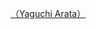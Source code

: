 {{cite book
 |title=  新聞最錢線：讀懂財經新聞37堂課，穩賺！  <!--书籍名称-->
 |trans_title=   <!--如果是外文书名，请添加中文翻译-->
 |author1= 矢口 新 |authorlink1=   <!--前面一个等号后添加作者名称，后一个等号后添加作者链接 -->
 |coauthors= 蕭仁志（翻譯） <!--添加其他作者-->
 |editor1-last=  |editor1-first=  |editor1-link= 
|date= 2007-03-29
 |publisher=  [[時報文化]]出版 <!--添加出版社-->
 |location= 臺灣   <!--出版地-->
 |isbn= 978-957-134-640-3   <!--isbn码，为保持兼容性方便与图书馆的数据匹配，2007年之前的书最好添加10位isbn码，这里最好添加横杠（-）。-->
 |url= http://www.books.com.tw/web/sys_serialtext/?item=0010358129  <!--书籍链接-->
 |language=zh   <!--默认为中文，如果是简体中文请改为zh-hans，繁体中文为zh-hant-->
 |quote={{{quote|}}}<!--不要更改-->
 |page={{{page|}}}<!--不要更改-->
 |pages={{{pages| 216頁}}}<!--不要更改-->
 |ref={{{ref|平裝  / 16k菊 / 14.8 x 21 cm / 普通級 / 單色印刷 / 初版}}}<!--不要更改-->
}}{{zh-tw}}[http://www.amazon.co.jp/%E7%9F%A2%E5%8F%A3%E6%96%B0/e/B001I7LA9E/ref=sr_ntt_srch_lnk_1?qid=1422373360&sr=1-1 （Yaguchi Arata）]